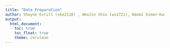 ```yaml
---
title: "Data Preparation"
author: Shayne Estill (ske2118) , WooJin Shin (ws2721), Naomi Simon-Kumar (ns3782), Serena Ting (sjt2164)
output: 
  html_document:
    toc: true
    toc_float: true
    theme: cerulean
---
```






